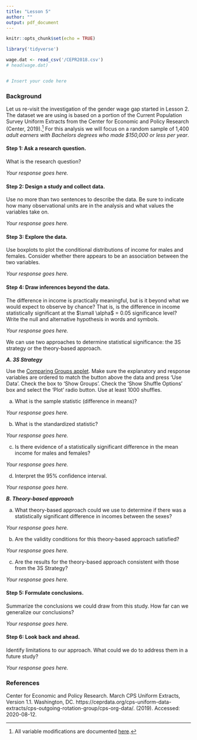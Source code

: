 ---
title: "Lesson 5"
author: ""
output: pdf_document
---

```{r setup, include=FALSE}
knitr::opts_chunk$set(echo = TRUE)
```

```{r, message=FALSE, warning=FALSE}
library('tidyverse')

wage.dat <- read_csv('/CEPR2018.csv')
# head(wage.dat)


# Insert your code here
``` 
### Background 
Let us re-visit the investigation of the gender wage gap started in Lesson 2. The dataset we are using is based on a portion of the Current Population Survey Uniform Extracts from the Center for Economic and Policy Research (Center, 2019).^[All variable modifications are documented [here](https://github.com/tooderful/MA376/blob/master/LSN%205/Prep%20Files/CEPR_2018_Data2.R).] For this analysis we will focus on a random sample of 1,400 *adult earners with Bachelors degrees who made $150,000 or less per year*. 


 

#### Step 1: Ask a research question.  

What is the research question?

*Your response goes here.*
\vspace{.25in}


#### Step 2:  Design a study and collect data.

Use no more than two sentences to describe the data. Be sure to indicate how many observational units are in the analysis and what values the variables take on.

*Your response goes here.*
\vspace{.25in}


#### Step 3: Explore the data.
Use boxplots to plot the conditional distributions of income for males and females. Consider whether there appears to be an association between the two variables.

*Your response goes here.*
\vspace{.25in}

#### Step 4: Draw inferences beyond the data.

The difference in income is practically meaningful, but is it beyond what we would expect to observe by chance? That is, is the difference in income statistically significant at the $\small \alpha$ = 0.05 significance level? Write the null and alternative hypothesis in words and symbols.

*Your response goes here.*
\vspace{.25in}

We can use two approaches to determine statistical significance: the 3S strategy or the theory-based approach.

***A. 3S Strategy***

Use the [Comparing Groups applet](http://www.rossmanchance.com/applets/ComparingGroups.html). Make sure the explanatory and response variables are ordered to match the button above the data and press 'Use Data'. Check the box to 'Show Groups'. Check the 'Show Shuffle Options' box and select the 'Plot' radio button. Use at least 1000 shuffles.  

a) What is the sample statistic (difference in means)?

*Your response goes here.*
\vspace{.25in}

b) What is the standardized statistic?

*Your response goes here.*
\vspace{.25in}

c) Is there evidence of a statistically significant difference in the mean income for males and females? 

*Your response goes here.*
\vspace{.25in}

d) Interpret the 95% confidence interval.

*Your response goes here.*
\vspace{.25in}


***B. Theory-based approach*** 

a. What theory-based approach could we use to determine if there was a statistically significant difference in incomes between the sexes?

*Your response goes here.*
\vspace{.25in}

 
b. Are the validity conditions for this theory-based approach satisfied?

*Your response goes here.*
\vspace{.25in}

 
c. Are the results for the theory-based approach consistent with those from the 3S Strategy? 

*Your response goes here.*
\vspace{.25in}  
 
 
#### Step 5: Formulate conclusions.
Summarize the conclusions we could draw from this study. How far can we generalize our conclusions?

*Your response goes here.*
\vspace{.25in} 

 
 
#### Step 6: Look back and ahead.
Identify limitations to our approach. What could we do to address them in a future study?

*Your response goes here.*
\vspace{.25in} 


 

### References
Center for Economic and Policy Research. March CPS Uniform Extracts, Version 1.1. Washington, DC.
https://ceprdata.org/cps-uniform-data-extracts/cps-outgoing-rotation-group/cps-org-data/. (2019). Accessed: 2020-08-12.




